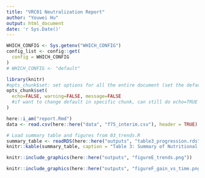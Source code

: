 ```yaml
---
title: "VRC01 Neutralization Report"
author: "Youwei Hu"
output: html_document
date: 'r Sys.Date()'
---
```

```r
WHICH_CONFIG <- Sys.getenv("WHICH_CONFIG")
config_list <- config::get(
  config = WHICH_CONFIG
)
# WHICH_CONFIG <- "default"
```


```r
library(knitr)
#opts_chunk$set: set options for all the entire document (set the default)
opts_chunk$set(
  echo=FALSE, warning=FALSE, message=FALSE
  #if want to change default in specific chunk, can still do echo=TRUE
)
```


```r
here::i_am("report.Rmd")
data <- read.csv(here::here("data", "f75_interim.csv"), header = TRUE)
```



```r
# Load summary table and figures from 03_trends.R
summary_table <- readRDS(here::here("outputs", "table3_progression.rds"))
knitr::kable(summary_table, caption = "Table 3: Summary of Nutritional Progression Over Time")
```

```r
knitr::include_graphics(here::here("outputs", "figureE_trends.png"))
```

```r
knitr::include_graphics(here::here("outputs", "figureF_gain_vs_time.png"))
```